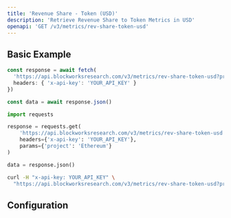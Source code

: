 ```yaml
---
title: 'Revenue Share - Token (USD)'
description: 'Retrieve Revenue Share to Token Metrics in USD'
openapi: 'GET /v3/metrics/rev-share-token-usd'
---
```



<Endpoint method="GET" path="/v3/metrics/rev-share-token-usd" />

## Basic Example

<CodeGroup>

```typescript TypeScript
const response = await fetch(
  'https://api.blockworksresearch.com/v3/metrics/rev-share-token-usd?project=Ethereum', {
  headers: { 'x-api-key': 'YOUR_API_KEY' }
})

const data = await response.json()
```

```python Python
import requests

response = requests.get(
    'https://api.blockworksresearch.com/v3/metrics/rev-share-token-usd',
    headers={'x-api-key': 'YOUR_API_KEY'},
    params={'project': 'Ethereum'}
)

data = response.json()
```

```bash cURL
curl -H "x-api-key: YOUR_API_KEY" \
  "https://api.blockworksresearch.com/v3/metrics/rev-share-token-usd?project=Ethereum"
```

</CodeGroup>


<GenericResponse />

## Configuration

<QueryParams />
